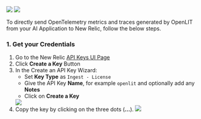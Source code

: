 <Frame>
  <img src="/images/new-relic-dashboard-1.png" />
  <img src="/images/new-relic-dashboard-2.png" />
</Frame>

To directly send OpenTelemetry metrics and traces generated by OpenLIT from your AI Application to New Relic, follow the below steps.

### 1. Get your Credentials

1. Go to the New Relic [API Keys UI Page](https://one.newrelic.com/launcher/api-keys-ui.api-keys-launcher)
1. Click **Create a Key** Button
1. In the Create an API Key Wizard:
    - Set **Key Type** as `Ingest - License`
    - Give the API Key **Name**, for example `openlit` and optionally add any **Notes**
    - Click on **Create a Key**
    <Frame>
    <img src="https://mintlify.s3-us-west-1.amazonaws.com/odigos/backends/images/newrelic2.png" />
    </Frame>
1. Copy the key by clicking on the three dots (**...**).
    <Frame>
    <img src="https://embrace.io/docs/assets/images/new_relic_api_keys-4f6f5da451f0ade8f68c4dda395c3742.png" />
    </Frame>
